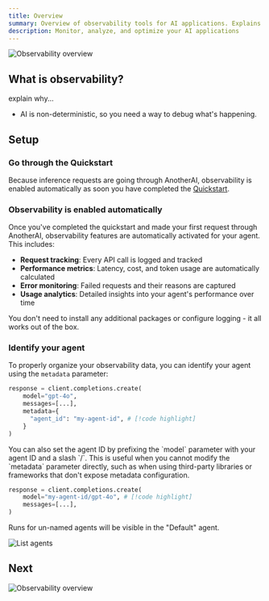 ```yaml
---
title: Overview
summary: Overview of observability tools for AI applications. Explains how to automatically monitor, analyze, and optimize agent performance.
description: Monitor, analyze, and optimize your AI applications
---
```



![Observability overview](</images/observability/header.png>)

## What is observability?

explain why...
- AI is non-deterministic, so you need a way to debug what's happening.

## Setup

<Steps>
<Step>

### Go through the Quickstart

Because inference requests are going through AnotherAI, observability is enabled automatically as soon you have completed the [Quickstart](/quickstarts).

</Step>

<Step>

### Observability is enabled automatically

Once you've completed the quickstart and made your first request through AnotherAI, observability features are automatically activated for your agent. This includes:

- **Request tracking**: Every API call is logged and tracked
- **Performance metrics**: Latency, cost, and token usage are automatically calculated
- **Error monitoring**: Failed requests and their reasons are captured
- **Usage analytics**: Detailed insights into your agent's performance over time

You don't need to install any additional packages or configure logging - it all works out of the box.

</Step>

<Step>

### Identify your agent

To properly organize your observability data, you can identify your agent using the `metadata` parameter:

```python
response = client.completions.create(
    model="gpt-4o",
    messages=[...],
    metadata={
      "agent_id": "my-agent-id", # [!code highlight]
    }
)
```

<Callout type="info">
You can also set the agent ID by prefixing the `model` parameter with your agent ID and a slash `/`. This is useful when you cannot modify the `metadata` parameter directly, such as when using third-party libraries or frameworks that don't expose metadata configuration.
</Callout>

```python
response = client.completions.create(
    model="my-agent-id/gpt-4o", # [!code highlight]
    messages=[...],
)
```

<Callout type="info">
  Runs for un-named agents will be visible in the "Default" agent.
</Callout>

</Step>
</Steps>

![List agents](</images/observability/list-agents.png>)

## Next

![Observability overview](</images/observability/overview.png>)
